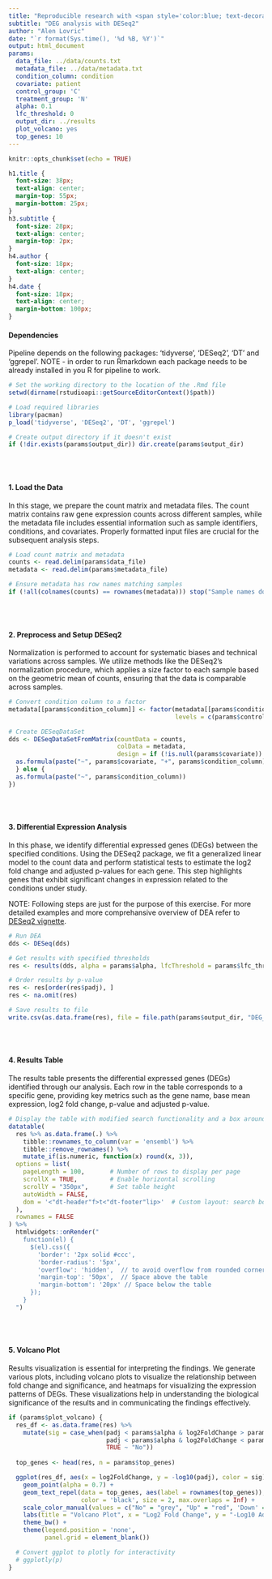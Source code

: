 ```yaml
---
title: "Reproducible research with <span style='color:blue; text-decoration: underline;'>RMarkdown</span>"
subtitle: "DEG analysis with DESeq2"
author: "Alen Lovric"
date: "`r format(Sys.time(), '%d %B, %Y')`"
output: html_document
params:
  data_file: ../data/counts.txt
  metadata_file: ../data/metadata.txt
  condition_column: condition
  covariate: patient
  control_group: 'C'
  treatment_group: 'N'
  alpha: 0.1
  lfc_threshold: 0
  output_dir: ../results
  plot_volcano: yes
  top_genes: 10
---
```


<!-- This code chunk sets global options for all code chunks in the RMarkdown document using `knitr::opts_chunk$set()`. Here, `echo = TRUE` is applied as the default, so code in all chunks will be displayed in the output unless individually overridden. Setting `echo = TRUE` helps readers see the code behind each result. The chunk itself has `echo=FALSE`, so this setup line won’t be printed in the final document. -->

```r
knitr::opts_chunk$set(echo = TRUE)
```

<!-- This CSS code is used to customize the appearance of the document's title, subtitle, author, date, and code chunks. Here's a breakdown of each style:

- **Title (`h1.title`)**: Centers the title text with a larger font size (38px) and removes extra spacing below the title.
- **Subtitle (`h3.subtitle`)**: Centers the subtitle text, adjusts its font size to 28px, and slightly reduces the space above it.
- **Author (`h4.author`)**: Centers the author’s name with a smaller font size (18px).
- **Date (`h4.date`)**: Centers the date with an 18px font size and adds more space below it to separate it from the following content.

This chunk uses `echo=FALSE` to prevent the CSS code from being printed in the document. These styles only affect the appearance in HTML outputs. -->

```css
h1.title {
  font-size: 38px;
  text-align: center;
  margin-top: 55px;
  margin-bottom: 25px;
}
h3.subtitle {
  font-size: 28px;
  text-align: center;
  margin-top: 2px;
}
h4.author {
  font-size: 18px;
  text-align: center;
}
h4.date {
  font-size: 18px;
  text-align: center;
  margin-bottom: 100px;
}
```


#### Dependencies

Pipeline depends on the following packages: 'tidyverse', 'DESeq2', 'DT' and 'ggrepel'. NOTE - in order to run Rmarkdown each package needs to be already installed in you R for pipeline to work.


```r
# Set the working directory to the location of the .Rmd file
setwd(dirname(rstudioapi::getSourceEditorContext()$path))

# Load required libraries
library(pacman)
p_load('tidyverse', 'DESeq2', 'DT', 'ggrepel')

# Create output directory if it doesn't exist
if (!dir.exists(params$output_dir)) dir.create(params$output_dir)
```
<br>
<br>

#### 1. Load the Data
In this stage, we prepare the count matrix and metadata files. The count matrix contains raw gene expression counts across different samples, while the metadata file includes essential information such as sample identifiers, conditions, and covariates. Properly formatted input files are crucial for the subsequent analysis steps.


```r
# Load count matrix and metadata
counts <- read.delim(params$data_file)
metadata <- read.delim(params$metadata_file)

# Ensure metadata has row names matching samples
if (!all(colnames(counts) == rownames(metadata))) stop("Sample names don't match!!!")
```
<br>
<br>

#### 2. Preprocess and Setup DESeq2
Normalization is performed to account for systematic biases and technical variations across samples. We utilize methods like the DESeq2's normalization procedure, which applies a size factor to each sample based on the geometric mean of counts, ensuring that the data is comparable across samples.


```r
# Convert condition column to a factor
metadata[[params$condition_column]] <- factor(metadata[[params$condition_column]], 
                                              levels = c(params$control_group, params$treatment_group))

# Create DESeqDataSet
dds <- DESeqDataSetFromMatrix(countData = counts,
                              colData = metadata,
                              design = if (!is.null(params$covariate)) {
  as.formula(paste("~", params$covariate, "+", params$condition_column))
  } else {
  as.formula(paste("~", params$condition_column))
})
```
<br>
<br>

#### 3. Differential Expression Analysis
In this phase, we identify differential expressed genes (DEGs) between the specified conditions. Using the DESeq2 package, we fit a generalized linear model to the count data and perform statistical tests to estimate the log2 fold change and adjusted p-values for each gene. This step highlights genes that exhibit significant changes in expression related to the conditions under study.

NOTE: Following steps are just for the purpose of this exercise. For more detailed examples and more comprehansive overview of DEA refer to [DESeq2 vignette](https://bioconductor.org/packages/devel/bioc/vignettes/DESeq2/inst/doc/DESeq2.html#indfilt).

```r
# Run DEA
dds <- DESeq(dds)

# Get results with specified thresholds
res <- results(dds, alpha = params$alpha, lfcThreshold = params$lfc_threshold)

# Order results by p-value
res <- res[order(res$padj), ]
res <- na.omit(res)

# Save results to file
write.csv(as.data.frame(res), file = file.path(params$output_dir, "DEG_results.csv"))
```
<br>
<br>

#### 4. Results Table
The results table presents the differential expressed genes (DEGs) identified through our analysis. Each row in the table corresponds to a specific gene, providing key metrics such as the gene name, base mean expression, log2 fold change, p-value and adjusted p-value.


```r
# Display the table with modified search functionality and a box around it
datatable(
  res %>% as.data.frame(.) %>% 
    tibble::rownames_to_column(var = 'ensembl') %>%
    tibble::remove_rownames() %>% 
    mutate_if(is.numeric, function(x) round(x, 3)),
  options = list(
    pageLength = 100,       # Number of rows to display per page
    scrollX = TRUE,         # Enable horizontal scrolling
    scrollY = "350px",      # Set table height
    autoWidth = FALSE,
    dom = '<"dt-header"f>t<"dt-footer"lip>'  # Custom layout: search box first, then entries dropdown
  ),
  rownames = FALSE
) %>%
  htmlwidgets::onRender("
    function(el) {
      $(el).css({
        'border': '2px solid #ccc',
        'border-radius': '5px',
        'overflow': 'hidden',  // to avoid overflow from rounded corners
        'margin-top': '50px',  // Space above the table
        'margin-bottom': '20px' // Space below the table
      });
    }
  ")
```   
<br>
<br>

#### 5. Volcano Plot
Results visualization is essential for interpreting the findings. We generate various plots, including volcano plots to visualize the relationship between fold change and significance, and heatmaps for visualizing the expression patterns of DEGs. These visualizations help in understanding the biological significance of the results and in communicating the findings effectively.


```r
if (params$plot_volcano) {
  res_df <- as.data.frame(res) %>%
    mutate(sig = case_when(padj < params$alpha & log2FoldChange > params$lfc_threshold ~ "Up", 
                           padj < params$alpha & log2FoldChange < params$lfc_threshold ~ "Down",
                           TRUE ~ "No"))
  
  top_genes <- head(res, n = params$top_genes)

  ggplot(res_df, aes(x = log2FoldChange, y = -log10(padj), color = sig)) +
    geom_point(alpha = 0.7) +
    geom_text_repel(data = top_genes, aes(label = rownames(top_genes)), 
                    color = 'black', size = 2, max.overlaps = Inf) +
    scale_color_manual(values = c("No" = "grey", "Up" = "red", 'Down' = 'blue')) +
    labs(title = "Volcano Plot", x = "Log2 Fold Change", y = "-Log10 Adjusted p-value") +
    theme_bw() + 
    theme(legend.position = 'none',
          panel.grid = element_blank())

  # Convert ggplot to plotly for interactivity
  # ggplotly(p)
}
```


